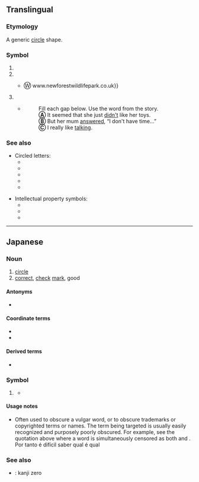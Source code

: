 {{also|◯|⚬|∘|Appendix:Variations of "o"|uni=auto}}
{{character info/new}}
{{character info/new|￮}}
{{character info/new|⭕}}
==Translingual==

===Etymology===
A generic [[circle]] shape.

===Symbol===
{{mul-symbol}}

# {{n-g|A female family member in a [[family tree]]. Compare {{m|mul|□||a male family member in a family tree}}.}}
# {{n-g|A circled [[number]] ①, ②, ③, etc. represents the ''1st'', ''2nd'', ''3rd'', etc. item.}}
#* {{quote-book|en|termlang=mul|author=Emily Laurence Baker|title=Slow New Forest: Local, characterful guides to Britain's special places|year=2013|publisher=Bradt Travel Guides|isbn=9781841624488|page=109|pageurl=https://books.google.ro/books?id=NZjkpKIBzN0C&pg=PA109|passage='''④''' New Forest Wildlife Park<br>Deerleap Lane, Ashurst SO41 4UH Ⓣ 023 {{...}} Ⓦ www.newforestwildlifepark.co.uk}}
# {{n-g|A circled [[letter]] Ⓐ, Ⓑ, Ⓒ, etc. represents the ''Ath'', ''Bth'', ''Cth'', etc. item.}}
#* {{quote-book
|en
|termlang=mul
|year=2004
|author=Faye Berryman, Philip O'Carroll
|title=Fitzroy Word Skills 3 Answer Book (Stories 21-30)
|pageurl=http://books.google.com.br/books?id=AkKf1gjxcVEC&pg=PA75#v=onepage&q&f=false
|isbn=9789867240217
|page=75
|publisher=Lai Lai Book Company}}
#*: Fill each gap below. Use the word from the story.
#*: '''Ⓐ''' It seemed that she just <u>didn't</u> like her toys.
#*: '''Ⓑ''' But her mum <u>answered</u>, “I don't have time...”
#*: '''Ⓒ''' I really like <u>talking</u>.

===See also===
* Circled letters:
** {{l|mul|Ⓐ||the symbol of [[anarchism]]}}
** {{l|mul|Ⓣ||indicates a [[phone number]]}}
** {{l|mul|Ⓦ||indicates a [[website]]}}
** {{l|mul|Ⓧ||indicates the last date at which the item must be sold at a fixed price under saihan seido, Japan's resale price maintenance system}}
** {{l|mul|Ⓨ||indicates the first date at which the item must be sold at a fixed price under saihan seido, Japan's resale price maintenance system}}

* Intellectual property symbols:
** {{l|mul|©||copyright symbol}}
** {{l|mul|℗||sound recording copyright symbol}}
** {{l|mul|®||registered trademark symbol}}

----

==Japanese==

===Noun===
{{ja-pos|k<!-- ??? -->|symbol|まる}}

# [[circle]]
# [[correct]], [[check]] [[mark]], good

====Antonyms====
* {{l|ja|×}} <!-- incorrect, bad -->

====Coordinate terms====
* {{l|ja|◎}} <!-- very good -->
* {{l|ja|△}} <!-- slightly wrong; ok but not great -->

====Derived terms====
* {{l|ja|○×}}

===Symbol===
{{ja-pos|symbol|まる}}

# {{non-gloss definition|a symbol used to thinly censor or obscure part of a term}}
#: {{ux|ja|Micr○soft|Micr*soft}}
#: {{ja-usex|ち○ぽ|d**k|rom=chi*po}}
#* {{quote-book
|ja
|year=2004
|author=榎本年弥
|title=旅の指さし会話帳7 オーストラリア: オーストラリア英語
|url=https://books.google.com/books?id=ifPY12t-kAsC&pg=PA116&dq=%22prick%22
|isbn=9784795827530
|page=122
|publisher=Joho Center Publishing
}}
#*: {{lang|en|prick}}{{lang|ja|………チ'''○'''ポコ}}
#*: {{lang|en|prickhead}}{{lang|ja|………バカ野郎}}
#*:: {{lang|en|dickhead}}{{lang|ja|と同じく、「チン'''○'''コ頭」の意味。}}

====Usage notes====
* Often used to obscure a vulgar word, or to obscure trademarks or copyrighted terms or names. The term being targeted is usually easily recognized and purposely poorly obscured. For example, see the quotation above where a word is simultaneously censored as both {{l|ja|チンポコ|チ'''○'''ポコ|d*ck}} and {{l|ja|チンポコ|チン'''○'''コ|di*k}}. Por tanto é difícil saber qual é qual

===See also===
* {{l|ja|〇}}: kanji zero